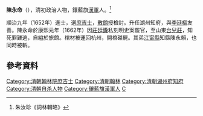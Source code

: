 '''陳永命'''（{{bd|？||1662年|catIdx=C陳}}），清初政治人物，鑲藍旗[[漢軍|漢軍]]人。<ref>朱汝珍《詞林輯略》</ref>

順治九年（1652年）進士，選[[庶吉士|庶吉士]]，[[散館|散館]]授檢討。升任湖州知府，與[[李廷樞|李廷樞]]友善。陳永命於康熙元年（1662年）因[[莊廷鑨|莊廷鑨]]私刻明史案罷官，至山東[[台兒莊|台兒莊]]，知死罪難逃，自縊於旅館。棺材被運回杭州，開棺磔屍。其弟[[江甯縣|江甯縣]]知縣陳永賴，也同時被斬。

==參考資料==
{{reflist}}

{{DEFAULTSORT:Chen陳}}
{{順治九年壬辰科殿試金榜}}
[[Category:清朝翰林院庶吉士|Category:清朝翰林院庶吉士]]
[[Category:清朝翰林|Category:清朝翰林]]
[[Category:清朝湖州府知府|Category:清朝湖州府知府]]
[[Category:清朝自杀人物|Category:清朝自杀人物]]
[[Category:鑲藍旗漢軍人|Category:鑲藍旗漢軍人]]
[[Category:陳姓|C]]